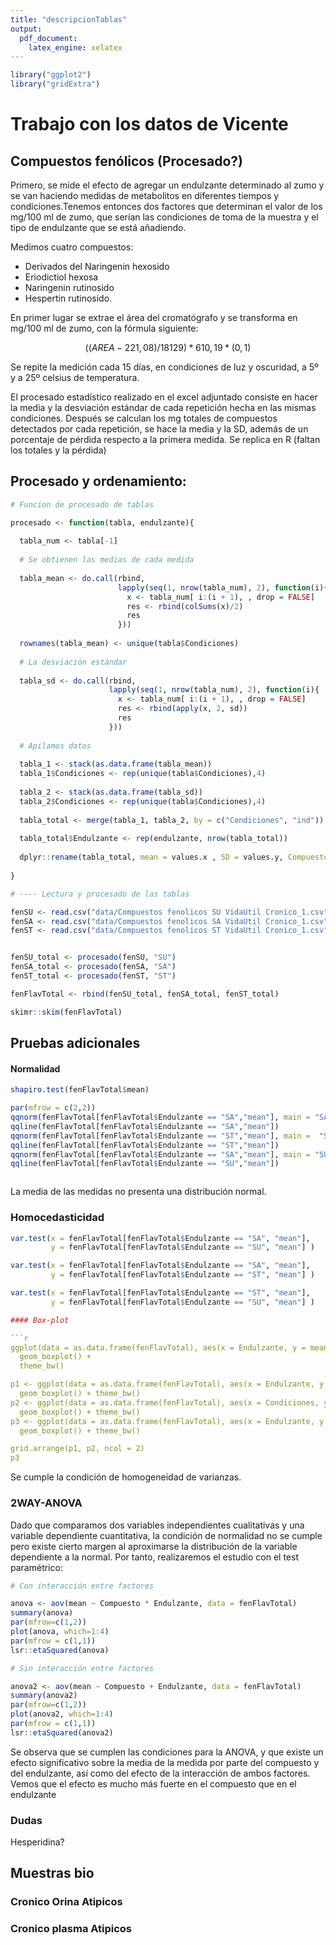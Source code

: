 ---
title: "descripcionTablas"
output:
  pdf_document:
    latex_engine: xelatex
---

```{r librerias, echo=FALSE}
library("ggplot2")
library("gridExtra")

```
# Trabajo con los datos de Vicente

## Compuestos fenólicos (Procesado?)

Primero, se mide el efecto de agregar un endulzante determinado al zumo y se van haciendo medidas de metabolitos en diferentes tiempos y condiciones.Tenemos entonces dos factores que determinan el valor de los mg/100 ml de zumo, que serían las condiciones de toma de la muestra y el tipo de endulzante que se está añadiendo.  

Medimos cuatro compuestos: 

* Derivados del Naringenin hexosido
- Eriodictiol hexosa
- Naringenin rutinosido 
- Hespertin rutinosido.

En primer lugar se extrae el área del cromatógrafo y se transforma en mg/100 ml de zumo, con la fórmula siguiente:

$$((AREA-221,08)/18129)*610,19*(0,1)$$

Se repite la medición cada 15 días, en condiciones de luz y oscuridad, a 5º y a 25º celsius de temperatura.

El procesado estadístico realizado en el excel adjuntado consiste en hacer la media y la desviación estándar de cada repetición hecha en las mismas condiciones. Después se calculan los mg totales de compuestos detectados por cada repetición, se hace la media y la SD, además de un porcentaje de pérdida respecto a la primera medida. Se replica en R (faltan los totales y la pérdida)

## Procesado y ordenamiento:

```{r Procesado, echo=TRUE}

# Funcion de procesado de tablas

procesado <- function(tabla, endulzante){
  
  tabla_num <- tabla[-1]
  
  # Se obtienen las medias de cada medida
  
  tabla_mean <- do.call(rbind, 
                        lapply(seq(1, nrow(tabla_num), 2), function(i){
                          x <- tabla_num[ i:(i + 1), , drop = FALSE]
                          res <- rbind(colSums(x)/2)
                          res
                        }))
  
  rownames(tabla_mean) <- unique(tabla$Condiciones)
  
  # La desviación estándar
  
  tabla_sd <- do.call(rbind, 
                      lapply(seq(1, nrow(tabla_num), 2), function(i){
                        x <- tabla_num[ i:(i + 1), , drop = FALSE]
                        res <- rbind(apply(x, 2, sd))
                        res
                      }))
  
  # Apilamos datos
  
  tabla_1 <- stack(as.data.frame(tabla_mean))
  tabla_1$Condiciones <- rep(unique(tabla$Condiciones),4)
  
  tabla_2 <- stack(as.data.frame(tabla_sd))
  tabla_2$Condiciones <- rep(unique(tabla$Condiciones),4)
  
  tabla_total <- merge(tabla_1, tabla_2, by = c("Condiciones", "ind"))
  
  tabla_total$Endulzante <- rep(endulzante, nrow(tabla_total))
  
  dplyr::rename(tabla_total, mean = values.x , SD = values.y, Compuesto = ind)
  
}

# ---- Lectura y procesado de las tablas

fenSU <- read.csv("data/Compuestos fenolicos SU VidaUtil Cronico_1.csv", sep = ";", dec = ",")
fenSA <- read.csv("data/Compuestos fenolicos SA VidaUtil Cronico_1.csv", sep = ";", dec = ",")
fenST <- read.csv("data/Compuestos fenolicos ST VidaUtil Cronico_1.csv", sep = ";", dec = ",")


fenSU_total <- procesado(fenSU, "SU")
fenSA_total <- procesado(fenSA, "SA")
fenST_total <- procesado(fenST, "ST")

fenFlavTotal <- rbind(fenSU_total, fenSA_total, fenST_total)

skimr::skim(fenFlavTotal)


```
## Pruebas adicionales

#### Normalidad

``` {r normalidad, echo = TRUE }


shapiro.test(fenFlavTotal$mean)

par(mfrow = c(2,2))
qqnorm(fenFlavTotal[fenFlavTotal$Endulzante == "SA","mean"], main = "SA")
qqline(fenFlavTotal[fenFlavTotal$Endulzante == "SA","mean"])
qqnorm(fenFlavTotal[fenFlavTotal$Endulzante == "ST","mean"], main =  "ST")
qqline(fenFlavTotal[fenFlavTotal$Endulzante == "ST","mean"])
qqnorm(fenFlavTotal[fenFlavTotal$Endulzante == "SA","mean"], main = "SU")
qqline(fenFlavTotal[fenFlavTotal$Endulzante == "SU","mean"])



```

La media de las medidas no presenta una distribución normal.

### Homocedasticidad

``` {r homocedasticidad, echo = TRUE }

var.test(x = fenFlavTotal[fenFlavTotal$Endulzante == "SA", "mean"],
         y = fenFlavTotal[fenFlavTotal$Endulzante == "SU", "mean"] )

var.test(x = fenFlavTotal[fenFlavTotal$Endulzante == "SA", "mean"],
         y = fenFlavTotal[fenFlavTotal$Endulzante == "ST", "mean"] )

var.test(x = fenFlavTotal[fenFlavTotal$Endulzante == "ST", "mean"],
         y = fenFlavTotal[fenFlavTotal$Endulzante == "SU", "mean"] )

#### Box-plot

```{r box-plot, echo=TRUE}


ggplot(data = as.data.frame(fenFlavTotal), aes(x = Endulzante, y = mean, color = Endulzante)) +
  geom_boxplot() +
  theme_bw()

p1 <- ggplot(data = as.data.frame(fenFlavTotal), aes(x = Endulzante, y = mean)) + 
  geom_boxplot() + theme_bw()
p2 <- ggplot(data = as.data.frame(fenFlavTotal), aes(x = Condiciones, y = mean)) +
  geom_boxplot() + theme_bw()
p3 <- ggplot(data = as.data.frame(fenFlavTotal), aes(x = Endulzante, y = mean, colour = Condiciones)) +
  geom_boxplot() + theme_bw()

grid.arrange(p1, p2, ncol = 2)
p3

```


Se cumple la condición de homogeneidad de varianzas. 

### 2WAY-ANOVA

Dado que comparamos dos variables independientes cualitativas y una variable
dependiente cuantitativa, la condición de normalidad no se cumple pero existe
cierto margen al aproximarse la distribución de la variable dependiente a la 
normal. Por tanto, realizaremos el estudio con el test paramétrico:

```{r 2way-ANOVA, echo=TRUE}
# Con interacción entre factores

anova <- aov(mean ~ Compuesto * Endulzante, data = fenFlavTotal)
summary(anova)
par(mfrow=c(1,2))
plot(anova, which=1:4)
par(mfrow = c(1,1))
lsr::etaSquared(anova)

# Sin interacción entre factores

anova2 <- aov(mean ~ Compuesto + Endulzante, data = fenFlavTotal)
summary(anova2)
par(mfrow=c(1,2))
plot(anova2, which=1:4)
par(mfrow = c(1,1))
lsr::etaSquared(anova2)


```

Se observa que se cumplen las condiciones para la ANOVA, y que existe un efecto
significativo sobre la media de la medida por parte del compuesto y del 
endulzante, así como del efecto de la interacción de ambos factores. Vemos que
el efecto es mucho más fuerte en el compuesto que en el endulzante




### Dudas

Hesperidina?

## Muestras bio

### Cronico Orina Atipicos

### Cronico plasma Atipicos


